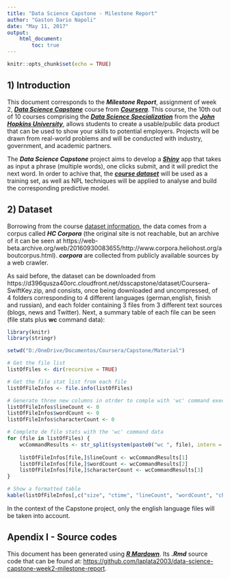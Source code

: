 ```yaml
---
title: "Data Science Capstone - Milestone Report"
author: "Gaston Dario Napoli"
date: "May 11, 2017"
output: 
    html_document:
        toc: true
---
```


```r
knitr::opts_chunk$set(echo = TRUE)
```

## 1) Introduction

This document corresponds to the ***Milestone Report***, assignment of week 2, [***Data Science Capstone***](https://www.coursera.org/learn/data-science-project) course from [***Coursera***](https://www.coursera.org/). This course, the 10th out of 10 courses comprising the [***Data Science Specialization***](<https://www.coursera.org/specializations/jhu-data-science>) from the [***John Hopkins University***](https://www.jhu.edu/), allows students to create a usable/public data product that can be used to show your skills to potential employers. Projects will be drawn from real-world problems and will be conducted with industry, government, and academic partners.

The ***Data Science Capstone*** project aims to develop a [***Shiny***](https://shiny.rstudio.com) app that takes as input a phrase (multiple words), one clicks submit, and it will predict the next word. In order to achive that, the [***course dataset***](https://d396qusza40orc.cloudfront.net/dsscapstone/dataset/Coursera-SwiftKey.zip) will be used as a training set, as well as NPL techniques will be applied to analyse and build the corresponding predictive model.

## 2) Dataset

Borrowing from the course [dataset information](https://www.coursera.org/learn/data-science-project/supplement/Iimbd/task-0-understanding-the-problem), the data comes from a corpus called ***HC Corpora*** (the original site is not reachable, but an archive of it can be seen at https://web-beta.archive.org/web/20160930083655/http://www.corpora.heliohost.org/aboutcorpus.html).  ***corpora*** are collected from publicly available sources by a web crawler.

As said before, the dataset can be downloaded from https://d396qusza40orc.cloudfront.net/dsscapstone/dataset/Coursera-SwiftKey.zip, and consists, once being downloaded and uncompressed, of 4 folders corresponding to 4 different languages (german,english, finish and russian), and each folder containing 3 files from 3 different text sources (blogs, news and Twitter). Next, a summary table of each file can be seen (file stats plus **wc** command data):

```r
library(knitr)
library(stringr)

setwd("D:/OneDrive/Documentos/Coursera/Capstone/Material")

# Get the file list
listOfFiles <- dir(recursive = TRUE)

# Get the file stat list from each file
listOfFileInfos <- file.info(listOfFiles)

# Generate three new columns in otrder to comple with 'wc' command execution data
listOfFileInfos$lineCount <- 0
listOfFileInfos$wordCount <- 0
listOfFileInfos$characterCount <- 0

# Complete de file stats with the 'wc' command data
for (file in listOfFiles) {
    wcCommandResults <- str_split(system(paste0("wc ", file), intern = TRUE),  boundary("word"))[[1]]
	
    listOfFileInfos[file,]$lineCount <- wcCommandResults[1]
    listOfFileInfos[file,]$wordCount <- wcCommandResults[2]
    listOfFileInfos[file,]$characterCount <- wcCommandResults[3]
}

# Show a formatted table
kable(listOfFileInfos[,c("size", "ctime", "lineCount", "wordCount", "characterCount")])

```

In the context of the Capstone project, only the english language files will be taken into account.

## Apendix I - Source codes

This document has been generated using [***R Mardown***](http://rmarkdown.rstudio.com/). Its ***.Rmd*** source code that can be found at: <https://github.com/laplata2003/data-science-capstone-week2-milestone-report>.

